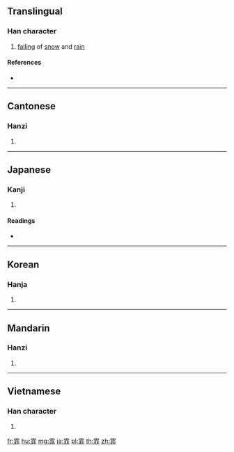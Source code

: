 {{character info/new}}
==Translingual==

===Han character===
{{Han char|rn=173|rad=雨|as=08|sn=16|four=10111|canj=MBLMY|ids=⿱[[雨|⻗]][[非]]}}

# [[falling]] of [[snow]] and [[rain]]

====References====
* {{Han ref|kx=1375.190|dkj=42323|dj=1884.210|hdz=64067.070|uh=970F|ud=38671|bh=C050|bd=49232}}

----

==Cantonese==

===Hanzi===
{{yue-hanzi|jyut=|y=fei1}}

# {{defn|lang=yue|sort=雨08}}

----

==Japanese==

===Kanji===
{{ja-kanji|grade=|rs=雨08}}

# {{defn|lang=ja|sort=雨08}}

====Readings====
* {{ja-readings|on=[[ひ]] (hi)|kun=[[もや]] (moya)}}

----

==Korean==

===Hanja===
{{ko-hanja|hangeul=비|eumhun=|rv=bi|mr=pi|y=pi}}

# {{defn|lang=ko|sort=雨08}}

----

==Mandarin==

===Hanzi===
{{cmn-hanzi|pin=[[fēi]] ([[fei1]])|wg=fei<sup>1</sup>}}

# {{defn|lang=cmn|sort=雨08}}

----

==Vietnamese==

===Han character===
{{vi-hantu|[[phi]], [[phay]]|rs=雨08}}

# {{defn|lang=vi|sort=雨08}}

[[fr:霏]]
[[hu:霏]]
[[mg:霏]]
[[ja:霏]]
[[pl:霏]]
[[th:霏]]
[[zh:霏]]